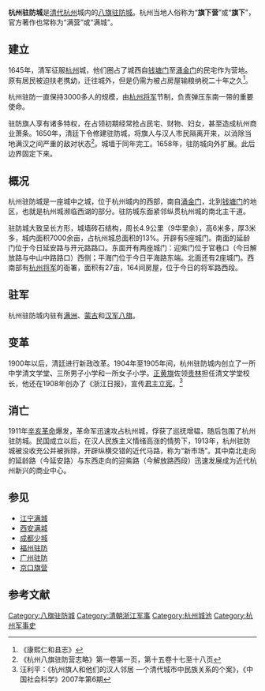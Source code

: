 '''杭州驻防城'''是[[清代|清代]][[杭州|杭州]]城内的[[八旗驻防城|八旗驻防城]]。杭州当地人俗称为“'''旗下营'''”或“'''旗下'''”，官方著作也常称为“满营”或“满城”。

== 建立 ==

1645年，清军征服[[杭州|杭州]]城，他们圈占了城西自[[钱塘门|钱塘门]]至[[涌金门|涌金门]]的民宅作为营地。原有居民被迫扶老携幼，迁往城外，但是仍需为被占房屋输粮纳税二十年之久<ref>《康熙仁和县志》</ref>。

杭州驻防一直保持3000多人的规模，由[[杭州将军|杭州将军]]节制，负责弹压东南一带的重要使命。

驻防旗人享有诸多特权，在占领初期经常抢占民宅、财物、妇女，甚至造成杭州商业萧条。1650年，清廷下令修建驻防城，将旗人与汉人市民隔离开来，以消除当地满汉之间严重的敌对状态<ref>《杭州八旗驻防营志略》第一卷第一页，第十五卷十七至十八页</ref>。城墙于同年完工。1658年，驻防城向外扩展。此后边界固定下来。

== 概况 ==

杭州驻防城是一座城中之城，位于杭州城内的西部，南自[[涌金门|涌金门]]，北到[[钱塘门|钱塘门]]的地区，也就是杭州城濒临西湖的部分。驻防城东面紧邻纵贯杭州城的南北主干道。

驻防城大致呈长方形，城墙砖石结构，周长4.9公里（9华里余），高6米多，厚3米多，城内面积7000余亩，占杭州城总面积的13%。开辟有5座城门。南面的延龄门位于今日延安路与开元路路口。东面开有两座城门：迎紫门位于官巷口（今日解放路与中山中路路口）西侧；平海门位于今日平海路东端。北面还有2座城门。西南部有[[杭州将军|杭州将军]]的衙署，面积有27亩，164间房屋，位于今日的将军路西段。

== 驻军 ==
杭州驻防城内驻有[[满洲八旗|满洲]]、[[蒙古八旗|蒙古]]和[[汉军八旗|汉军八旗]]。

==  变革== 
1900年以后，清廷进行新政改革。1904年至1905年间，杭州驻防城内创立了一所中学清文学堂、三所男子小学和一所女子小学。[[正黄旗|正黄旗]]佐领[[贵林|贵林]]担任清文学堂校长，他还在1908年创办了《浙江日报》，宣传[[君主立宪|君主立宪]]。<ref>汪利平：《杭州旗人和他们的汉人邻居   一个清代城市中民族关系的个案》，《中国社会科学》2007年第6期</ref>

== 消亡 ==

1911年[[辛亥革命|辛亥革命]]爆发，革命军迅速攻占杭州城，俘获了巡抚增韫，随后包围了杭州驻防城。民国成立以后，在汉人民族主义情绪高涨的情势下，1913年，杭州驻防城被没收充公并被拆除，开辟纵横交错的近代马路，称为“新市场”。其中南北走向的延龄路（今延安路）与东西走向的迎紫路（今解放路西段）迅速发展成为近代杭州新兴的商业中心。

== 参见 ==
*[[江宁满城|江宁满城]]
*[[西安满城|西安满城]]
*[[成都少城|成都少城]]
*[[福州驻防|福州驻防]]
*[[广州驻防|广州驻防]]
*[[京口旗营|京口旗营]]

==参考文献==
<div class="references-small">
<references />
</div>

[[Category:八旗驻防城|Category:八旗驻防城]]
[[Category:清朝浙江军事|Category:清朝浙江军事]]
[[Category:杭州城池|Category:杭州城池]]
[[Category:杭州军事史|Category:杭州军事史]]